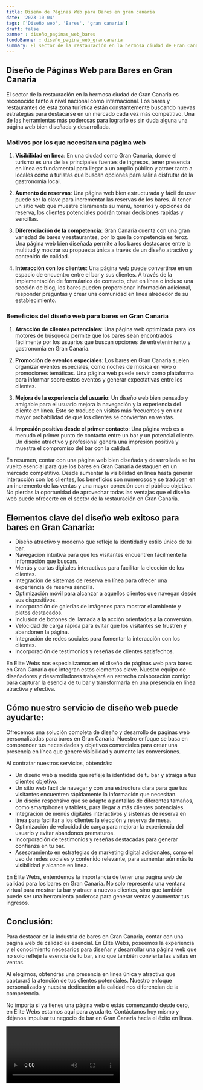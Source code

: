 ```yaml
---
title: Diseño de Páginas Web para Bares en gran canaria
date: '2023-10-04'
tags: ['Diseño web', 'Bares', 'gran canaria']
draft: false
banner : diseño_paginas_web_bares
fondoBanner : diseño_pagina_web_grancanaria
summary: El sector de la restauración en la hermosa ciudad de Gran Canaria es reconocido tanto a nivel nacional como internacional. Los bares y restaurantes de esta zona turística están constantemente buscando nuevas estrategias para destacarse en un mercado cada vez más competitivo. Una de las herramientas más poderosas para lograrlo es sin duda alguna una página web bien diseñada y desarrollada.
---
```


## Diseño de Páginas Web para Bares en Gran Canaria

El sector de la restauración en la hermosa ciudad de Gran Canaria es reconocido tanto a nivel nacional como internacional. Los bares y restaurantes de esta zona turística están constantemente buscando nuevas estrategias para destacarse en un mercado cada vez más competitivo. Una de las herramientas más poderosas para lograrlo es sin duda alguna una página web bien diseñada y desarrollada.

### Motivos por los que necesitan una página web

1. **Visibilidad en línea**: En una ciudad como Gran Canaria, donde el turismo es una de las principales fuentes de ingresos, tener presencia en línea es fundamental para llegar a un amplio público y atraer tanto a locales como a turistas que buscan opciones para salir a disfrutar de la gastronomía local.

2. **Aumento de reservas**: Una página web bien estructurada y fácil de usar puede ser la clave para incrementar las reservas de los bares. Al tener un sitio web que muestre claramente su menú, horarios y opciones de reserva, los clientes potenciales podrán tomar decisiones rápidas y sencillas.

3. **Diferenciación de la competencia**: Gran Canaria cuenta con una gran variedad de bares y restaurantes, por lo que la competencia es feroz. Una página web bien diseñada permite a los bares destacarse entre la multitud y mostrar su propuesta única a través de un diseño atractivo y contenido de calidad.

4. **Interacción con los clientes**: Una página web puede convertirse en un espacio de encuentro entre el bar y sus clientes. A través de la implementación de formularios de contacto, chat en línea o incluso una sección de blog, los bares pueden proporcionar información adicional, responder preguntas y crear una comunidad en línea alrededor de su establecimiento.

### Beneficios del diseño web para bares en Gran Canaria

1. **Atracción de clientes potenciales**: Una página web optimizada para los motores de búsqueda permite que los bares sean encontrados fácilmente por los usuarios que buscan opciones de entretenimiento y gastronomía en Gran Canaria.

2. **Promoción de eventos especiales**: Los bares en Gran Canaria suelen organizar eventos especiales, como noches de música en vivo o promociones temáticas. Una página web puede servir como plataforma para informar sobre estos eventos y generar expectativas entre los clientes.

3. **Mejora de la experiencia del usuario**: Un diseño web bien pensado y amigable para el usuario mejora la navegación y la experiencia del cliente en línea. Esto se traduce en visitas más frecuentes y en una mayor probabilidad de que los clientes se conviertan en ventas.

4. **Impresión positiva desde el primer contacto**: Una página web es a menudo el primer punto de contacto entre un bar y un potencial cliente. Un diseño atractivo y profesional genera una impresión positiva y muestra el compromiso del bar con la calidad.

En resumen, contar con una página web bien diseñada y desarrollada se ha vuelto esencial para que los bares en Gran Canaria destaquen en un mercado competitivo. Desde aumentar la visibilidad en línea hasta generar interacción con los clientes, los beneficios son numerosos y se traducen en un incremento de las ventas y una mayor conexión con el público objetivo. No pierdas la oportunidad de aprovechar todas las ventajas que el diseño web puede ofrecerte en el sector de la restauración en Gran Canaria.

<GifSeo />

<Cta />

## Elementos clave del diseño web exitoso para bares en Gran Canaria:

- Diseño atractivo y moderno que refleje la identidad y estilo único de tu bar.
- Navegación intuitiva para que los visitantes encuentren fácilmente la información que buscan.
- Menús y cartas digitales interactivas para facilitar la elección de los clientes.
- Integración de sistemas de reserva en línea para ofrecer una experiencia de reserva sencilla.
- Optimización móvil para alcanzar a aquellos clientes que navegan desde sus dispositivos.
- Incorporación de galerías de imágenes para mostrar el ambiente y platos destacados.
- Inclusión de botones de llamada a la acción orientados a la conversión.
- Velocidad de carga rápida para evitar que los visitantes se frustren y abandonen la página.
- Integración de redes sociales para fomentar la interacción con los clientes.
- Incorporación de testimonios y reseñas de clientes satisfechos.

En Élite Webs nos especializamos en el diseño de páginas web para bares en Gran Canaria que integran estos elementos clave. Nuestro equipo de diseñadores y desarrolladores trabajará en estrecha colaboración contigo para capturar la esencia de tu bar y transformarla en una presencia en línea atractiva y efectiva.

## Cómo nuestro servicio de diseño web puede ayudarte:

Ofrecemos una solución completa de diseño y desarrollo de páginas web personalizadas para bares en Gran Canaria. Nuestro enfoque se basa en comprender tus necesidades y objetivos comerciales para crear una presencia en línea que genere visibilidad y aumente las conversiones.

Al contratar nuestros servicios, obtendrás:

- Un diseño web a medida que refleje la identidad de tu bar y atraiga a tus clientes objetivo.
- Un sitio web fácil de navegar y con una estructura clara para que tus visitantes encuentren rápidamente la información que necesitan.
- Un diseño responsivo que se adapte a pantallas de diferentes tamaños, como smartphones y tablets, para llegar a más clientes potenciales.
- Integración de menús digitales interactivos y sistemas de reserva en línea para facilitar a los clientes la elección y reserva de mesa.
- Optimización de velocidad de carga para mejorar la experiencia del usuario y evitar abandonos prematuros.
- Incorporación de testimonios y reseñas destacadas para generar confianza en tu bar.
- Asesoramiento en estrategias de marketing digital adicionales, como el uso de redes sociales y contenido relevante, para aumentar aún más tu visibilidad y alcance en línea.

En Élite Webs, entendemos la importancia de tener una página web de calidad para los bares en Gran Canaria. No solo representa una ventana virtual para mostrar tu bar y atraer a nuevos clientes, sino que también puede ser una herramienta poderosa para generar ventas y aumentar tus ingresos.

## Conclusión:

Para destacar en la industria de bares en Gran Canaria, contar con una página web de calidad es esencial. En Élite Webs, poseemos la experiencia y el conocimiento necesarios para diseñar y desarrollar una página web que no solo refleje la esencia de tu bar, sino que también convierta las visitas en ventas.

Al elegirnos, obtendrás una presencia en línea única y atractiva que capturará la atención de tus clientes potenciales. Nuestro enfoque personalizado y nuestra dedicación a la calidad nos diferencian de la competencia.

No importa si ya tienes una página web o estás comenzando desde cero, en Élite Webs estamos aquí para ayudarte. Contáctanos hoy mismo y déjanos impulsar tu negocio de bar en Gran Canaria hacia el éxito en línea.

<Video />

<CtaBot job='Bares' city='gran canaria'/>

<Gmaps query='gran canaria+españa+maps' />